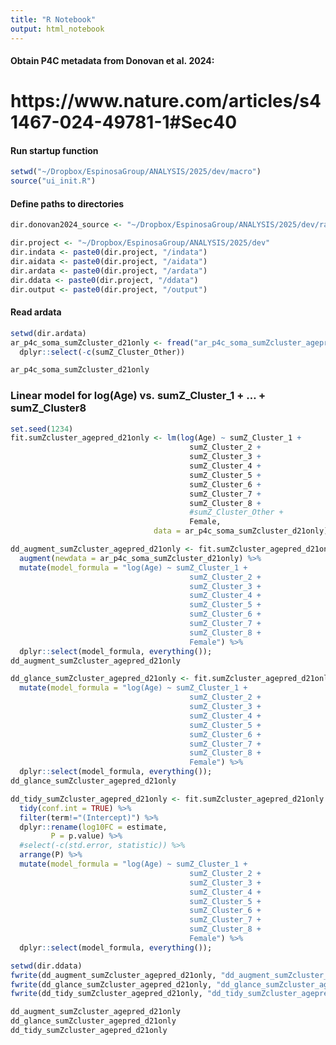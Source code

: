 ```yaml
---
title: "R Notebook"
output: html_notebook
---
```


#### Obtain P4C metadata from Donovan et al. 2024:
# https://www.nature.com/articles/s41467-024-49781-1#Sec40

#### Run startup function
```r
setwd("~/Dropbox/EspinosaGroup/ANALYSIS/2025/dev/macro")
source("ui_init.R")
```

#### Define paths to directories
```r
dir.donovan2024_source <- "~/Dropbox/EspinosaGroup/ANALYSIS/2025/dev/rawdata/Donovan2024_syn31481952.5"

dir.project <- "~/Dropbox/EspinosaGroup/ANALYSIS/2025/dev"
dir.indata <- paste0(dir.project, "/indata")
dir.aidata <- paste0(dir.project, "/aidata")
dir.ardata <- paste0(dir.project, "/ardata")
dir.ddata <- paste0(dir.project, "/ddata")
dir.output <- paste0(dir.project, "/output")
```

#### Read ardata
```r
setwd(dir.ardata)
ar_p4c_soma_sumZcluster_d21only <- fread("ar_p4c_soma_sumZcluster_agepred_d21only.csv.gz") %>%
  dplyr::select(-c(sumZ_Cluster_Other))

ar_p4c_soma_sumZcluster_d21only
```

### Linear model for log(Age) vs. sumZ_Cluster_1 + ... + sumZ_Cluster8
```r
set.seed(1234)
fit.sumZcluster_agepred_d21only <- lm(log(Age) ~ sumZ_Cluster_1 +
                                        sumZ_Cluster_2 +
                                        sumZ_Cluster_3 +
                                        sumZ_Cluster_4 +
                                        sumZ_Cluster_5 +
                                        sumZ_Cluster_6 +
                                        sumZ_Cluster_7 +
                                        sumZ_Cluster_8 +
                                        #sumZ_Cluster_Other +
                                        Female,
                                data = ar_p4c_soma_sumZcluster_d21only);
```

```r
dd_augment_sumZcluster_agepred_d21only <- fit.sumZcluster_agepred_d21only %>%
  augment(newdata = ar_p4c_soma_sumZcluster_d21only) %>%
  mutate(model_formula = "log(Age) ~ sumZ_Cluster_1 +
                                        sumZ_Cluster_2 +
                                        sumZ_Cluster_3 +
                                        sumZ_Cluster_4 +
                                        sumZ_Cluster_5 +
                                        sumZ_Cluster_6 +
                                        sumZ_Cluster_7 +
                                        sumZ_Cluster_8 +
                                        Female") %>%
  dplyr::select(model_formula, everything());
dd_augment_sumZcluster_agepred_d21only

dd_glance_sumZcluster_agepred_d21only <- fit.sumZcluster_agepred_d21only %>% glance() %>%
  mutate(model_formula = "log(Age) ~ sumZ_Cluster_1 +
                                        sumZ_Cluster_2 +
                                        sumZ_Cluster_3 +
                                        sumZ_Cluster_4 +
                                        sumZ_Cluster_5 +
                                        sumZ_Cluster_6 +
                                        sumZ_Cluster_7 +
                                        sumZ_Cluster_8 +
                                        Female") %>%
  dplyr::select(model_formula, everything());
dd_glance_sumZcluster_agepred_d21only

dd_tidy_sumZcluster_agepred_d21only <- fit.sumZcluster_agepred_d21only %>%
  tidy(conf.int = TRUE) %>%
  filter(term!="(Intercept)") %>%
  dplyr::rename(log10FC = estimate,
         P = p.value) %>%
  #select(-c(std.error, statistic)) %>%
  arrange(P) %>%
  mutate(model_formula = "log(Age) ~ sumZ_Cluster_1 +
                                        sumZ_Cluster_2 +
                                        sumZ_Cluster_3 +
                                        sumZ_Cluster_4 +
                                        sumZ_Cluster_5 +
                                        sumZ_Cluster_6 +
                                        sumZ_Cluster_7 +
                                        sumZ_Cluster_8 +
                                        Female") %>%
  dplyr::select(model_formula, everything());

setwd(dir.ddata)
fwrite(dd_augment_sumZcluster_agepred_d21only, "dd_augment_sumZcluster_agepred_d21only.csv")
fwrite(dd_glance_sumZcluster_agepred_d21only, "dd_glance_sumZcluster_agepred_d21only.csv")
fwrite(dd_tidy_sumZcluster_agepred_d21only, "dd_tidy_sumZcluster_agepred_d21only.csv")

dd_augment_sumZcluster_agepred_d21only
dd_glance_sumZcluster_agepred_d21only
dd_tidy_sumZcluster_agepred_d21only
```
